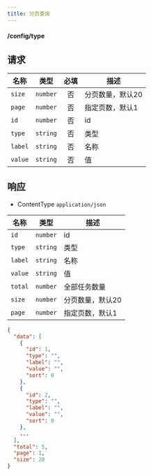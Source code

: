 ```yaml
---
title: 分页查询
---
```


#### <GET>/config/type</GET>

## 请求

<APITable>

| 名称 | 类型 | 必填 | 描述 |
| --- | :-: | :-: | --- |
| `size` | `number` | 否 | 分页数量，默认20 |
| `page` | `number` | 否 | 指定页数，默认1 |
| `id` | `number` | 否 | id |
| `type` | `string` | 否 | 类型 |
| `label` | `string` | 否 | 名称 |
| `value` | `string` | 否 | 值 |

</APITable>

## 响应

- ContentType `application/json`

<APITable>

| 名称 | 类型 | 描述 |
| --- | :-: | --- |
| `id` | `number` | id |
| `type` | `string` | 类型 |
| `label` | `string` | 名称 |
| `value` | `string` | 值 |
| `total` | `number` | 全部任务数量 |
| `size` | `number` | 分页数量，默认20 |
| `page` | `number` | 指定页数，默认1 |

</APITable>

```json title="示例"
{
  "data": [
    {
      "id": 1,
      "type": "",
      "label": "",
      "value": "",
      "sort": 0
    },
    {
      "id": 2,
      "type": "",
      "label": "",
      "value": "",
      "sort": 0
    },
    ...
  ],
  "total": 5,
  "page": 1,
  "size": 20
}
```
